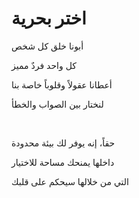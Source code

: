 # اختر بحرية

أبونا خلق كل شخص

كل واحد فردٌ مميز

أعطانا عقولاً وقلوباً خاصة بنا

لنختار بين الصواب والخطأ

<br />

حقاً، إنه يوفر لك بيئة محدودة

داخلها يمنحك مساحة للاختيار

التي من خلالها سيحكم على قلبك

<p></p>
